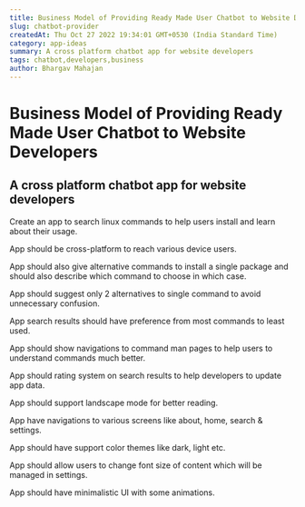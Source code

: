 ---
title: Business Model of Providing Ready Made User Chatbot to Website Developers
slug: chatbot-provider
createdAt: Thu Oct 27 2022 19:34:01 GMT+0530 (India Standard Time)
category: app-ideas
summary: A cross platform chatbot app for website developers
tags: chatbot,developers,business
author: Bhargav Mahajan
---

# Business Model of Providing Ready Made User Chatbot to Website Developers

## A cross platform chatbot app for website developers

Create an app to search linux commands to help users install and learn about their usage.

App should be cross-platform to reach various device users.

App should also give alternative commands to install a single package and should also describe which command to choose in which case.

App should suggest only 2 alternatives to single command to avoid unnecessary confusion.

App search results should have preference from most commands to least used.

App should show navigations to command man pages to help users to understand commands much better.

App should rating system on search results to help developers to update app data.

App should support landscape mode for better reading.

App have navigations to various screens like about, home, search & settings.

App should have support color themes like dark, light etc.

App should allow users to change font size of content which will be managed in settings.

App should have minimalistic UI with some animations.
